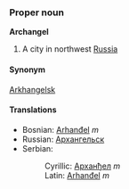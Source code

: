 ===Proper noun===
'''Archangel'''
#A city in northwest [[Russia]]
====Synonym====
[[Arkhangelsk]]
====Translations====
*Bosnian: [[Arhanđel]] ''m''
*Russian: [[Архангельск]]
*Serbian:
*:Cyrillic: [[Арханђел]] ''m''
*:Latin: [[Arhanđel]] ''m''